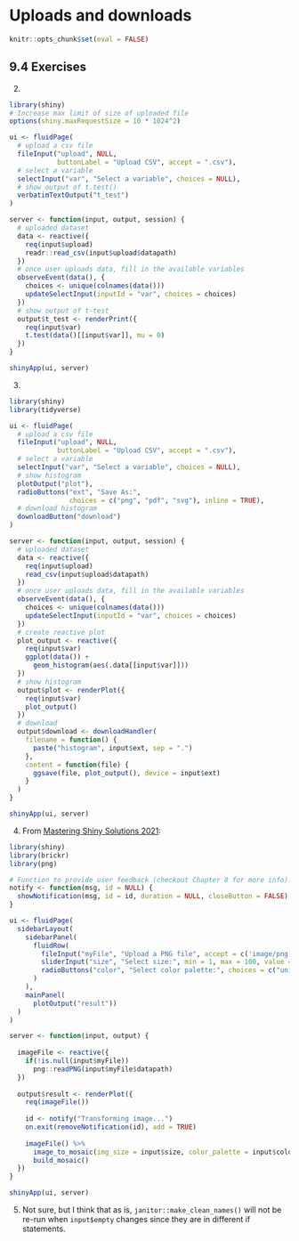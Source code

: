# Uploads and downloads

```r
knitr::opts_chunk$set(eval = FALSE)
```


## 9.4 Exercises {-}

2. 
```r
library(shiny)
# Increase max limit of size of uploaded file
options(shiny.maxRequestSize = 10 * 1024^2)

ui <- fluidPage(
  # upload a csv file
  fileInput("upload", NULL, 
            buttonLabel = "Upload CSV", accept = ".csv"),
  # select a variable
  selectInput("var", "Select a variable", choices = NULL),
  # show output of t.test()
  verbatimTextOutput("t_test")
)

server <- function(input, output, session) {
  # uploaded dataset
  data <- reactive({
    req(input$upload)
    readr::read_csv(input$upload$datapath)
  })
  # once user uploads data, fill in the available variables
  observeEvent(data(), {
    choices <- unique(colnames(data()))
    updateSelectInput(inputId = "var", choices = choices) 
  })
  # show output of t-test
  output$t_test <- renderPrint({ 
    req(input$var)
    t.test(data()[[input$var]], mu = 0) 
  })
}

shinyApp(ui, server)
```


3. 

```r
library(shiny)
library(tidyverse)

ui <- fluidPage(
  # upload a csv file
  fileInput("upload", NULL, 
            buttonLabel = "Upload CSV", accept = ".csv"),
  # select a variable
  selectInput("var", "Select a variable", choices = NULL),
  # show histogram
  plotOutput("plot"),
  radioButtons("ext", "Save As:",
               choices = c("png", "pdf", "svg"), inline = TRUE),
  # download histogram
  downloadButton("download")
)

server <- function(input, output, session) {
  # uploaded dataset
  data <- reactive({
    req(input$upload)
    read_csv(input$upload$datapath)
  })
  # once user uploads data, fill in the available variables
  observeEvent(data(), {
    choices <- unique(colnames(data()))
    updateSelectInput(inputId = "var", choices = choices) 
  })
  # create reactive plot 
  plot_output <- reactive({
    req(input$var)
    ggplot(data()) +
      geom_histogram(aes(.data[[input$var]]))
  })
  # show histogram
  output$plot <- renderPlot({
    req(input$var)
    plot_output()
  })
  # download 
  output$download <- downloadHandler(
    filename = function() {
      paste("histogram", input$ext, sep = ".")
    }, 
    content = function(file) {
      ggsave(file, plot_output(), device = input$ext)
    }
  )
}

shinyApp(ui, server)
```



4. From [Mastering Shiny Solutions 2021](https://mastering-shiny-solutions.org/uploads-and-downloads.html#exercise-9.4.4):
```r
library(shiny)
library(brickr)
library(png)

# Function to provide user feedback (checkout Chapter 8 for more info).
notify <- function(msg, id = NULL) {
  showNotification(msg, id = id, duration = NULL, closeButton = FALSE)
}

ui <- fluidPage(
  sidebarLayout(
    sidebarPanel(
      fluidRow(
        fileInput("myFile", "Upload a PNG file", accept = c('image/png')),
        sliderInput("size", "Select size:", min = 1, max = 100, value = 35),
        radioButtons("color", "Select color palette:", choices = c("universal", "generic"))
      )
    ),
    mainPanel(
      plotOutput("result"))
  )
)

server <- function(input, output) {
  
  imageFile <- reactive({
    if(!is.null(input$myFile))
      png::readPNG(input$myFile$datapath)
  })
  
  output$result <- renderPlot({
    req(imageFile())
    
    id <- notify("Transforming image...")
    on.exit(removeNotification(id), add = TRUE)
    
    imageFile() %>%
      image_to_mosaic(img_size = input$size, color_palette = input$color) %>%
      build_mosaic()
  })
}

shinyApp(ui, server)
```


::: {.rmdwarning}
5. 
Not sure, but I think that as is, `janitor::make_clean_names()` will not be re-run when `input$empty` changes since they are in different if statements.
:::